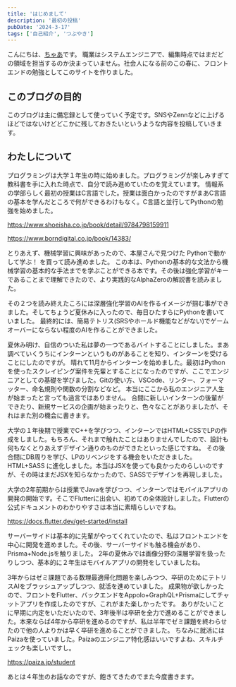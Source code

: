 ```yaml
---
title: 'はじめまして'
description: '最初の投稿'
pubDate: '2024-3-17'
tags: ['自己紹介', 'つぶやき']
---
```


こんにちは、[ちゃあ](https://twitter.com/char5742)です。
職業はシステムエンジニアで、編集時点ではまだどの領域を担当するのか決まっていません。社会人になる前のこの春に、フロントエンドの勉強としてこのサイトを作りました。

## このブログの目的
このブログは主に備忘録として使っていく予定です。SNSやZennなどに上げるほどではないけどどこかに残しておきたいというような内容を投稿していきます。

## わたしについて
プログラミングは大学１年生の時に始めました。プログラミングが楽しみすぎて教科書を手に入れた時点で、自分で読み進めていたのを覚えています。
情報系の学部らしく最初の授業はC言語でした。授業は面白かったのですがまあC言語の基本を学んだところで何ができるわけもなく。C言語と並行してPythonの勉強を始めました。

https://www.shoeisha.co.jp/book/detail/9784798159911

https://www.borndigital.co.jp/book/14383/

とりあえず、機械学習に興味があったので、本屋さんで見つけた Pythonで動かして学ぶ！ を買って読み進めました。
この本は、Pythonの基本的な文法から機械学習の基本的な手法までを学ぶことができる本です。その後は強化学習がキーであることまで理解できたので、より実践的なAlphaZeroの解説書を読みました。

その２つを読み終えたころには深層強化学習のAIを作るイメージが掴む事ができました。そしてちょうど夏休みに入ったので、毎日ひたすらにPythonを書いていました。
最終的には、簡易テトリス(SRSやホールド機能などがない)でゲームオーバーにならない程度のAIを作ることができました。

夏休み明け、自信のついた私は夢の一つであるバイトすることにしました。まあ調べていくうちにインターンというものがあることを知り、インターンを受けることにしたのですが。
晴れて11月からインターンを始めました。最初はPythonを使ったスクレイピング案件を先輩とすることになったのですが、ここでエンジニアとしての基礎を学びました。Gitの使い方、VSCode、リンター、フォーマッター、命名規則や関数の分割などなど。
本当にここから私のエンジニア人生が始まったと言っても過言ではありません。
合間に新しいインターンの後輩ができたり、新規サービスの企画が始まったりと、色々なことがありましたが、それはまた別の機会に書きます。

大学の１年後期で授業でC++を学びつつ、インターンではHTML+CSSでLPの作成をしました。もちろん、それまで触れたことはありませんでしたので、設計も何もなくとりあえずデザイン通りのものができたといった感じですね。
その後合間にDB周りを学び、LPのリベンジをする機会をいただきました。HTML+SASS に進化しました。本当はJSXを使っても良かったのらしいのですが、その時はまだJSXを知らなかったので、SASSでデザインを再現しました。

大学の2年前期からは授業でJavaを学びつつ、インターンではモバイルアプリの開発の開始です。そこでFlutterに出会い、初めての全体設計しました。Flutterの公式ドキュメントのわかりやすさは本当に素晴らしいですね。

https://docs.flutter.dev/get-started/install

サーバーサイドは基本的に先輩がやってくれていたので、私はフロントエンドを中心に開発を進めました。その後、サーバーサイドも触る機会があり、Prisma+Node.jsを触りました。
2年の夏休みでは画像分野の深層学習を扱ったりしつつ、基本的に２年生はモバイルアプリの開発をしていましたね。

3年からはゼミ課題である数理最適帰化問題を楽しみつつ、卒研のためにテトリスAIをブラッシュアップしつつ、就活を進めていました。
成果物が欲しかったので、フロントをFlutter、バックエンドをAppolo+GraphQL+Prismaにしてチャットアプリを作成したのですが、これがまた楽しかったです。
ありがたいことに早期に内定をいただいたので、3年後半は卒研を全力で進めることができました。本来ならば4年から卒研を進めるのですが、私は半年でゼミ課題を終わらせたので他の人よりかは早く卒研を進めることができました。
ちなみに就活にはPaizaを使っていました。Paizaのエンジニア特化感はいいですよね、スキルチェックも楽しいですし。

https://paiza.jp/student

あとは４年生のお話なのですが、飽きてきたのでまた今度書きます。